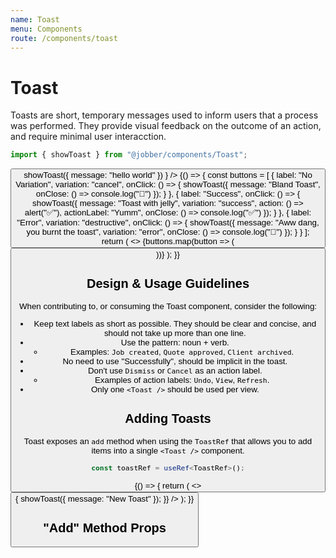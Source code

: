 ```yaml
---
name: Toast
menu: Components
route: /components/toast
---
```



# Toast

<ComponentStatus stage="ready" responsive="no" accessible="no" />

Toasts are short, temporary messages used to inform users that a process was
performed. They provide visual feedback on the outcome of an action, and require
minimal user interacction.

```ts
import { showToast } from "@jobber/components/Toast";
```

<Playground>
  <Button
    label="show toast"
    onClick={() =>
      showToast({
        message: "hello world"
      })
    }
  />
</Playground>

<Playground>
  {() => {
    const buttons = [
      {
        label: "No Variation",
        variation: "cancel",
        onClick: () => {
          showToast({
            message: "Bland Toast",
            onClose: () => console.log("🍞")
          });
        }
      },
      {
        label: "Success",
        onClick: () => {
          showToast({
            message: "Toast with jelly",
            variation: "success",
            action: () => alert("✅"),
            actionLabel: "Yumm",
            onClose: () => console.log("✅")
          });
        }
      },
      {
        label: "Error",
        variation: "destructive",
        onClick: () => {
          showToast({
            message: "Aww dang, you burnt the toast",
            variation: "error",
            onClose: () => console.log("🚨")
          });
        }
      }
    ];
    return (
      <>
        {buttons.map(button => (
          <Button key={button.label} {...button} />
        ))}
      </>
    );
  }}
</Playground>

## Design & Usage Guidelines

When contributing to, or consuming the Toast component, consider the following:

- Keep text labels as short as possible. They should be clear and concise, and
  should not take up more than one line.
- Use the pattern: noun + verb.
  - Examples: `Job created`, `Quote approved`, `Client archived`.
- No need to use "Successfully", should be implicit in the toast.
- Don't use `Dismiss` or `Cancel` as an action label.
  - Examples of action labels: `Undo`, `View`, `Refresh`.
- Only one `<Toast />` should be used per view.

## Adding Toasts

Toast exposes an `add` method when using the `ToastRef` that allows you to add
items into a single `<Toast />` component.

```ts
const toastRef = useRef<ToastRef>();
```

<Playground>
  {() => {
    return (
      <>
        <Button
          label="Add Toast"
          onClick={() => {
            showToast({
              message: "New Toast"
            });
          }}
        />
      </>
    );
  }}
</Playground>

## "Add" Method Props

<Props of={Toast} />
